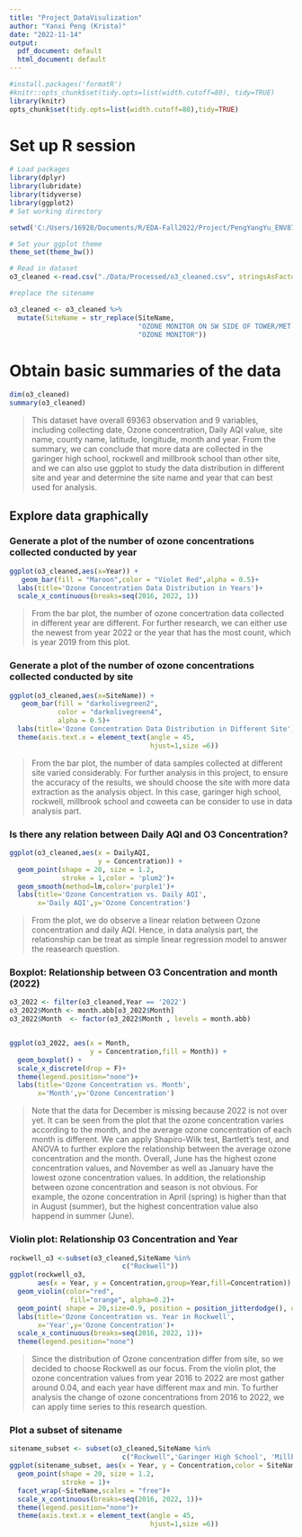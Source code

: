 ---
title: "Project_DataVisulization"
author: "Yanxi Peng (Krista)"
date: "2022-11-14"
output:
  pdf_document: default
  html_document: default
---

```{r setup, include=FALSE}

#install.packages('formatR')
#knitr::opts_chunk$set(tidy.opts=list(width.cutoff=80), tidy=TRUE)
library(knitr)
opts_chunk$set(tidy.opts=list(width.cutoff=80),tidy=TRUE)
```
# Set up R session
```{r, message = FALSE}
# Load packages
library(dplyr)
library(lubridate)
library(tidyverse)
library(ggplot2)
# Set working directory

setwd('C:/Users/16920/Documents/R/EDA-Fall2022/Project/PengYangYu_ENV872_EDA_FinalProject')

# Set your ggplot theme
theme_set(theme_bw())

# Read in dataset
o3_cleaned <-read.csv("./Data/Processed/o3_cleaned.csv", stringsAsFactors = TRUE)

#replace the sitename

o3_cleaned <- o3_cleaned %>% 
  mutate(SiteName = str_replace(SiteName, 
                                "OZONE MONITOR ON SW SIDE OF TOWER/MET EQUIPMENT 10FT ABOVE TOWER",
                                "OZONE MONITOR"))

```

# Obtain basic summaries of the data
```{r}
dim(o3_cleaned)
summary(o3_cleaned)
```
> This dataset have overall 69363 observation and 9 variables, including collecting date, Ozone concentration, Daily AQI value, site name, county name, latitude, longitude, month and year. From the summary, we can conclude that more data are collected in the garinger high school, rockwell and millbrook school than other site, and we can also use ggplot to study the data distribution in different site and year and determine the site name and year that can best used for analysis.

## Explore data graphically

###  Generate a plot of the number of ozone concentrations collected conducted by year
```{r}
ggplot(o3_cleaned,aes(x=Year)) +
   geom_bar(fill = "Maroon",color = "Violet Red",alpha = 0.5)+
  labs(title='Ozone Concentration Data Distribution in Years')+
  scale_x_continuous(breaks=seq(2016, 2022, 1))
```

> From the bar plot, the number of ozone concertration data collected in different year are different. For further research, we can either use the newest from year 2022 or the year that has the most count, which is year 2019 from this plot.

### Generate a plot of the number of ozone concentrations collected conducted by site

```{r}
ggplot(o3_cleaned,aes(x=SiteName)) +
   geom_bar(fill = "darkolivegreen2",
            color = "darkolivegreen4",
            alpha = 0.5)+
  labs(title='Ozone Concentration Data Distribution in Different Site')+
  theme(axis.text.x = element_text(angle = 45,
                                   hjust=1,size =6))
```

>From the bar plot, the number of data samples collected at different site varied considerably. For further analysis in this project, to ensure the accuracy of the results, we should choose the site with more data extraction as the analysis object. In this case, garinger high school, rockwell, millbrook school and coweeta can be consider to use in data analysis part.

### Is there any relation between Daily AQI and O3 Concentration?

```{r}
ggplot(o3_cleaned,aes(x = DailyAQI, 
                      y = Concentration)) +
  geom_point(shape = 20, size = 1.2, 
             stroke = 1,color = 'plum2')+
  geom_smooth(method=lm,color='purple1')+
  labs(title='Ozone Concentration vs. Daily AQI',
       x='Daily AQI',y='Ozone Concentration')
```

> From the plot, we do observe a linear relation between Ozone concentration and daily AQI. Hence, in data analysis part, the relationship can be treat as simple linear regression model to answer the reasearch question.


### Boxplot: Relationship between O3 Concentration and month (2022)
```{r}
o3_2022 <- filter(o3_cleaned,Year == '2022')
o3_2022$Month <- month.abb[o3_2022$Month]
o3_2022$Month  <- factor(o3_2022$Month , levels = month.abb)


ggplot(o3_2022, aes(x = Month, 
                    y = Concentration,fill = Month)) +
  geom_boxplot() +
  scale_x_discrete(drop = F)+
  theme(legend.position="none")+
  labs(title='Ozone Concentration vs. Month',
       x='Month',y='Ozone Concentration')

```

> Note that the data for December is missing because 2022 is not over yet. It can be seen from the plot that the ozone concentration varies according to the month, and the average ozone concentration of each month is different. We can apply Shapiro-Wilk test, Bartlett's test, and ANOVA to further explore the relationship between the average ozone concentration and the month. Overall, June has the highest ozone concentration values, and November as well as January have the lowest ozone concentration values. In addition, the relationship between ozone concentration and season is not obvious. For example, the ozone concentration in April (spring) is higher than that in August (summer), but the highest concentration value also happend in summer (June).

### Violin plot: Relationship 03 Concentration and Year
```{r}
rockwell_o3 <-subset(o3_cleaned,SiteName %in% 
                            c("Rockwell"))
ggplot(rockwell_o3, 
       aes(x = Year, y = Concentration,group=Year,fill=Concentration)) +
  geom_violin(color="red", 
               fill="orange", alpha=0.2)+
  geom_point( shape = 20,size=0.9, position = position_jitterdodge(), color="darkred",alpha=1)+
  labs(title='Ozone Concentration vs. Year in Rockwell',
       x='Year',y='Ozone Concentration')+
  scale_x_continuous(breaks=seq(2016, 2022, 1))+
  theme(legend.position="none")
```

> Since the distribution of Ozone concentration differ from site, so we decided to choose Rockwell as our focus. From the violin plot, the ozone concentration values from year 2016 to 2022 are most gather around 0.04, and each year have different max and min. To further analysis the change of ozone concentrations from 2016 to 2022, we can apply time series to this research question.

### Plot a subset of sitename
```{r}
sitename_subset <- subset(o3_cleaned,SiteName %in% 
                            c("Rockwell",'Garinger High School', 'Millbrook School'))
ggplot(sitename_subset, aes(x = Year, y = Concentration,color = SiteName)) +
  geom_point(shape = 20, size = 1.2, 
             stroke = 1)+
  facet_wrap(~SiteName,scales = "free")+
  scale_x_continuous(breaks=seq(2016, 2022, 1))+
  theme(legend.position="none")+
  theme(axis.text.x = element_text(angle = 45,
                                   hjust=1,size =6))

```
>
